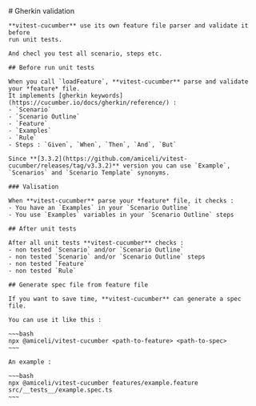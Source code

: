 
<Layout title="vitest-cucumber">
	# Gherkin validation

    **vitest-cucumber** use its own feature file parser and validate it before 
    run unit tests.

    And checl you test all scenario, steps etc.

    ## Before run unit tests

    When you call `loadFeature`, **vitest-cucumber** parse and validate your *feature* file.
    It implements [gherkin keywords](https://cucumber.io/docs/gherkin/reference/) : 
    - `Scenario`
    - `Scenario Outline`
    - `Feature`
    - `Examples`
    - `Rule`
    - Steps : `Given`, `When`, `Then`, `And`, `But`

    Since **[3.3.2](https://github.com/amiceli/vitest-cucumber/releases/tag/v3.3.2)** version you can use `Example`, `Scenarios` and `Scenario Template` synonyms.

    ### Valisation

    When **vitest-cucumber** parse your *feature* file, it checks : 
    - You have an `Examples` in your `Scenario Outline`
    - You use `Examples` variables in your `Scenario Outline` steps

    ## After unit tests

    After all unit tests **vitest-cucumber** checks :
    - non tested `Scenario` and/or `Scenario Outline`
    - non tested `Scenario` and/or `Scenario Outline` steps
    - non tested `Feature`
    - non tested `Rule`

    ## Generate spec file from feature file

    If you want to save time, **vitest-cucumber** can generate a spec file.

    You can use it like this : 

    ~~~bash
    npx @amiceli/vitest-cucumber <path-to-feature> <path-to-spec>
    ~~~

    An example : 

    ~~~bash
    npx @amiceli/vitest-cucumber features/example.feature src/__tests__/example.spec.ts
    ~~~
</Layout>
